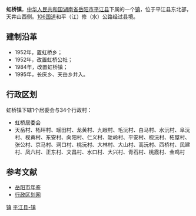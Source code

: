 {{中国乡级行政区<!---乡级行政区专用模板--->
|行政区全称 = 虹桥镇
|景观照片文件名 = 
|景观照片描述 = 
|位置图文件名 = 
|位置图描述 = 
|汉语拼音 = 
|通用拼音 = 
|上级行政区 = [[湖南省|湖南省]][[岳阳市|岳阳市]][[平江县|平江县]]
|行政区类别 = 镇
|建置时间 = 1984年
|政府驻地 = 虹桥街
|地理坐标 = 
|毗邻 = 
|行政区划 = 35
|村委会 = 34
|居委会 = 1
|总面积 = 183.1平方公里
|户籍人口 = 3.3万
|户籍人口年份 = 2009
|常住人口 = 
|常住人口年份 = 
|人口密度 = 
|GDP = 
|GDP年份 = 
|邮政编码 =  
|电话区号 = 730
|官方网站 = 
|网站名称 = 
|43/06/26/106/000}}
'''虹桥镇'''，[[中华人民共和国|中华人民共和国]][[湖南省|湖南省]][[岳阳市|岳阳市]][[平江县|平江县]]下属的一个[[镇|镇]]，位于平江县东北部，天井山西侧。[[106国道|106国道]]和平（江）修（水）公路经过县境。

==建制沿革==
*1952年，置虹桥乡；
*1952年，改置虹桥公社；
*1984年，改置虹桥镇；
*1995年，长庆乡、天岳乡并入。

==行政区划==
虹桥镇下辖1个居委会与34个行政村：
*虹桥居委会
*天岳村、柘坪村、瑶田村、龙黄村、九眼村、毛沅村、白马村、水沅村、阜沅村、枧黄村、东安村、向阳村、仁义村、陡岭村、平安村、枧沅村、柘屋村、张公村、京马村、洞口村、桃沅村、大林村、大山村、高沅村、西桥村、民建村、凤六村、正东村、文昌村、水口村、大兴村、青石村、桃霞村、金鸡村

==参考文献==
*[https://web.archive.org/web/20090206035912/http://www.yysqw.gov.cn/Html/10/1/34/9/ 岳阳市年鉴]
*[http://www.xzqh.org/html/2011/0602/24861.html 行政区划网]{{Dead link|date=2018年6月 |bot=InternetArchiveBot |fix-attempted=no }}

{{湖南小作品}}
{{平江县行政区划}}

[[Category:平江县行政区划|镇]]
[[Category:岳阳乡镇|平江县-镇]]